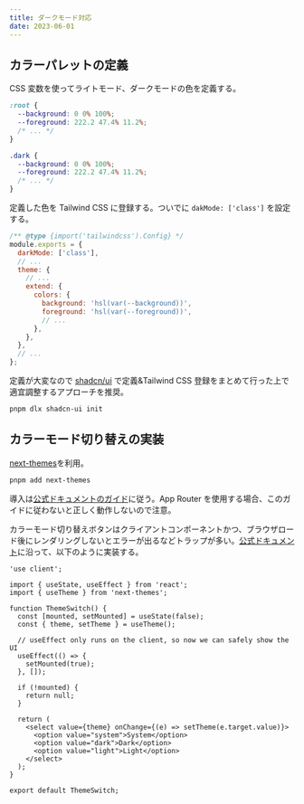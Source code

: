 ```yaml
---
title: ダークモード対応
date: 2023-06-01
---
```


## カラーパレットの定義

CSS 変数を使ってライトモード、ダークモードの色を定義する。

```css title="globals.css""
:root {
  --background: 0 0% 100%;
  --foreground: 222.2 47.4% 11.2%;
  /* ... */
}

.dark {
  --background: 0 0% 100%;
  --foreground: 222.2 47.4% 11.2%;
  /* ... */
}
```

定義した色を Tailwind CSS に登録する。ついでに `dakMode: ['class']` を設定する。

```js {3,9-10} title="tailwind.config.js"
/** @type {import('tailwindcss').Config} */
module.exports = {
  darkMode: ['class'],
  // ...
  theme: {
    // ...
    extend: {
      colors: {
        background: 'hsl(var(--background))',
        foreground: 'hsl(var(--foreground))',
        // ...
      },
    },
  },
  // ...
};
```

定義が大変なので [shadcn/ui](https://ui.shadcn.com/docs/installation) で定義&Tailwind CSS 登録をまとめて行った上で適宜調整するアプローチを推奨。

```bash
pnpm dlx shadcn-ui init
```

## カラーモード切り替えの実装

[next-themes](https://github.com/pacocoursey/next-themes)を利用。

```bash
pnpm add next-themes
```

導入は[公式ドキュメントのガイド](https://github.com/pacocoursey/next-themes#with-app)に従う。App Router を使用する場合、このガイドに従わないと正しく動作しないので注意。

カラーモード切り替えボタンはクライアントコンポーネントかつ、ブラウザロード後にレンダリングしないとエラーが出るなどトラップが多い。[公式ドキュメント](https://github.com/pacocoursey/next-themes#avoid-hydration-mismatch)に沿って、以下のように実装する。

```tsx
'use client';

import { useState, useEffect } from 'react';
import { useTheme } from 'next-themes';

function ThemeSwitch() {
  const [mounted, setMounted] = useState(false);
  const { theme, setTheme } = useTheme();

  // useEffect only runs on the client, so now we can safely show the UI
  useEffect(() => {
    setMounted(true);
  }, []);

  if (!mounted) {
    return null;
  }

  return (
    <select value={theme} onChange={(e) => setTheme(e.target.value)}>
      <option value="system">System</option>
      <option value="dark">Dark</option>
      <option value="light">Light</option>
    </select>
  );
}

export default ThemeSwitch;
```

